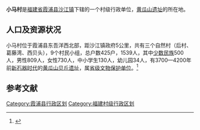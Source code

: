 '''小马村'''是[[福建省|福建省]][[霞浦县|霞浦县]][[沙江镇|沙江镇]]下辖的一个村级行政单位，[[黄瓜山遗址|黄瓜山遗址]]的所在地。

== 人口及资源状况 ==
小马村位于霞浦县东吾洋西北部，距沙江镇政府5公里，共有三个自然村（后村、葛藤湾、西贝头），9个村民小组，总户数425户，1539人，其中[[少数民族|少数民族]]500人，男性809人，女性730人，中小学生130人，幼儿园34人，有3700—4200年前[[新石器时代|新石器时代]]的[[黄瓜山遗址|黄瓜山贝丘遗址]]，属[[福建省文物保护单位|省级文物保护单位]]。<ref>{{Cite web|title=小马村概况 - 小马村 - 村务公开|url=http://cunwu.cuncun8.com/index.php?ctl=village&act=articleedit&geoCode=69240331&category_code=403701760&id=1602749|accessdate=2021-02-24|work=cunwu.cuncun8.com}}</ref>

==参考文献==
{{reflist}}

[[Category:霞浦县行政区划|Category:霞浦县行政区划]]
[[Category:福建村级行政区划|Category:福建村级行政区划]]